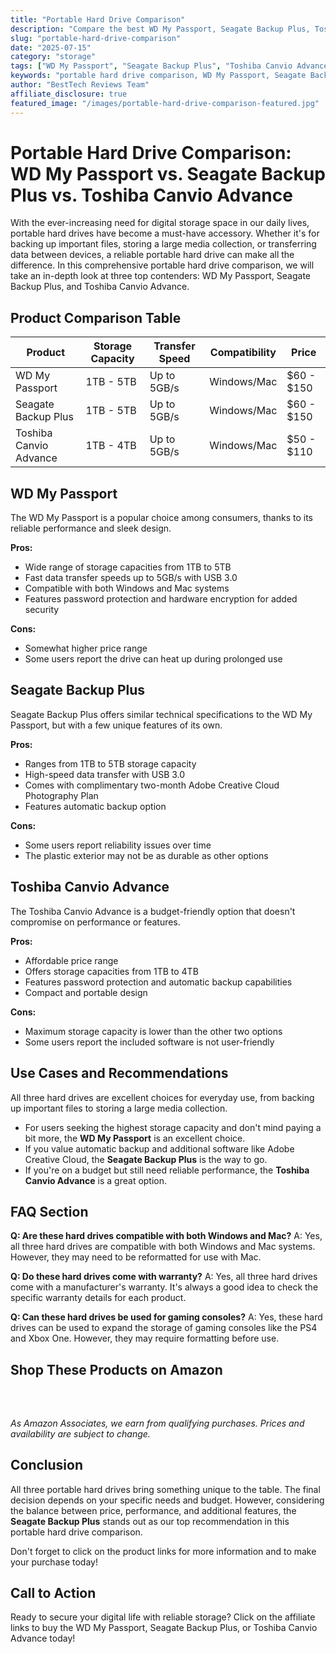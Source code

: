 ```yaml
---
title: "Portable Hard Drive Comparison"
description: "Compare the best WD My Passport, Seagate Backup Plus, Toshiba Canvio Advance and more. Find the perfect storage with our detailed reviews and recommendations."
slug: "portable-hard-drive-comparison"
date: "2025-07-15"
category: "storage"
tags: ["WD My Passport", "Seagate Backup Plus", "Toshiba Canvio Advance"]
keywords: "portable hard drive comparison, WD My Passport, Seagate Backup Plus, Toshiba Canvio Advance"
author: "BestTech Reviews Team"
affiliate_disclosure: true
featured_image: "/images/portable-hard-drive-comparison-featured.jpg"
---
```


# Portable Hard Drive Comparison: <ProductLink productName="WD My Passport">WD My Passport</ProductLink> vs. Seagate Backup Plus vs. Toshiba Canvio Advance

With the ever-increasing need for digital storage space in our daily lives, portable hard drives have become a must-have accessory. Whether it's for backing up important files, storing a large media collection, or transferring data between devices, a reliable portable hard drive can make all the difference. In this comprehensive portable hard drive comparison, we will take an in-depth look at three top contenders: <ProductLink productName="WD My Passport">WD My Passport</ProductLink>, Seagate Backup Plus, and Toshiba Canvio Advance.

## Product Comparison Table

| Product | Storage Capacity | Transfer Speed | Compatibility | Price |
|---------|------------------|----------------|---------------|-------|
| <ProductLink productName="WD My Passport">WD My Passport</ProductLink> | 1TB - 5TB | Up to 5GB/s | Windows/Mac | $60 - $150 |
| Seagate Backup Plus | 1TB - 5TB | Up to 5GB/s | Windows/Mac | $60 - $150 |
| Toshiba Canvio Advance | 1TB - 4TB | Up to 5GB/s | Windows/Mac | $50 - $110 |

## <ProductLink productName="WD My Passport">WD My Passport</ProductLink>

The <ProductLink productName="WD My Passport">WD My Passport</ProductLink> is a popular choice among consumers, thanks to its reliable performance and sleek design. 

**Pros:**
- Wide range of storage capacities from 1TB to 5TB
- Fast data transfer speeds up to 5GB/s with USB 3.0
- Compatible with both Windows and Mac systems
- Features password protection and hardware encryption for added security

**Cons:**
- Somewhat higher price range
- Some users report the drive can heat up during prolonged use

## Seagate Backup Plus

<ProductLink productName="Seagate Backup Plus">Seagate Backup Plus</ProductLink> offers similar technical specifications to the WD My Passport, but with a few unique features of its own. 

**Pros:**
- Ranges from 1TB to 5TB storage capacity
- High-speed data transfer with USB 3.0
- Comes with complimentary two-month Adobe Creative Cloud Photography Plan
- Features automatic backup option

**Cons:**
- Some users report reliability issues over time
- The plastic exterior may not be as durable as other options

## <ProductLink productName="Toshiba Canvio Advance">Toshiba Canvio Advance</ProductLink>

The <ProductLink productName="Toshiba Canvio Advance">Toshiba Canvio Advance</ProductLink> is a budget-friendly option that doesn't compromise on performance or features. 

**Pros:**
- Affordable price range
- Offers storage capacities from 1TB to 4TB
- Features password protection and automatic backup capabilities
- Compact and portable design

**Cons:**
- Maximum storage capacity is lower than the other two options
- Some users report the included software is not user-friendly

## Use Cases and Recommendations

All three hard drives are excellent choices for everyday use, from backing up important files to storing a large media collection. 

- For users seeking the highest storage capacity and don't mind paying a bit more, the **<ProductLink productName="WD My Passport">WD My Passport</ProductLink>** is an excellent choice. 
- If you value automatic backup and additional software like Adobe Creative Cloud, the **<ProductLink productName="Seagate Backup Plus">Seagate Backup Plus</ProductLink>** is the way to go. 
- If you're on a budget but still need reliable performance, the **<ProductLink productName="Toshiba Canvio Advance">Toshiba Canvio Advance</ProductLink>** is a great option.

## FAQ Section

**Q: Are these hard drives compatible with both Windows and Mac?**
A: Yes, all three hard drives are compatible with both Windows and Mac systems. However, they may need to be reformatted for use with Mac.

**Q: Do these hard drives come with warranty?**
A: Yes, all three hard drives come with a manufacturer's warranty. It's always a good idea to check the specific warranty details for each product.

**Q: Can these hard drives be used for gaming consoles?**
A: Yes, these hard drives can be used to expand the storage of gaming consoles like the PS4 and Xbox One. However, they may require formatting before use.


## Shop These Products on Amazon

<div style="display: flex; gap: 1rem; flex-wrap: wrap; margin: 2rem 0;">
  <AmazonButton productName="WD My Passport" />
  <AmazonButton productName="Seagate Backup Plus" />
  <AmazonButton productName="Toshiba Canvio Advance" />
</div>

*As Amazon Associates, we earn from qualifying purchases. Prices and availability are subject to change.*

## Conclusion

All three portable hard drives bring something unique to the table. The final decision depends on your specific needs and budget. However, considering the balance between price, performance, and additional features, the **<ProductLink productName="Seagate Backup Plus">Seagate Backup Plus</ProductLink>** stands out as our top recommendation in this portable hard drive comparison. 

Don't forget to click on the product links for more information and to make your purchase today!

## Call to Action

Ready to secure your digital life with reliable storage? Click on the affiliate links to buy the <ProductLink productName="WD My Passport">WD My Passport</ProductLink>, Seagate Backup Plus, or Toshiba Canvio Advance today!